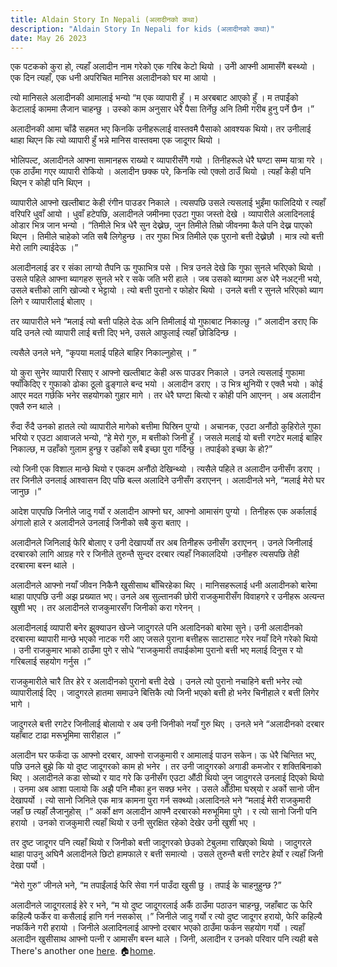 ```yaml
---
title: Aldain Story In Nepali (अलादीनको कथा)
description: "Aldain Story In Nepali for kids (अलादीनको कथा)"
date: May 26 2023
---
```



एक पटकको कुरा हो, त्यहाँ अलादीन नाम गरेको एक गरिब केटो थियो । उनीे आफ्नी आमासँगै बस्थ्यो । एक दिन त्यहाँ, एक धनी अपरिचित मानिस अलादीनको घर मा आयो ।

त्यो मानिसले अलादीनकी आमालाई भन्यो “म एक व्यापारी हुँ । म अरबबाट आएको हुँ । म तपाईंको केटालाई काममा लैजान चाहन्छु । उस्को काम अनुसार धेरै पैसा तिर्नेछु अनि तिमी गरीब हुनु पर्ने छैन ।”

अलादीनकी आमा चाँडै सहमत भए किनकि उनीहरूलाई वास्तवमै पैसाको आवश्यक थियो। तर उनीलाई थाहा थिएन कि त्यो व्यापारी हुँ भन्ने मानिस वास्तवमा एक जादूगर थियो ।

भोलिपल्ट, अलादीनले आफ्ना सामानहरू राख्यो र व्यापारीसँगै गयो । तिनीहरूले धेरै घण्टा सम्म यात्रा गरे । एक ठाउँमा गएर व्यापारी रोकियो । अलादीन छक्क परे, किनकि त्यो एक्लो ठाउँ थियो । त्यहाँ केही पनि थिएन र कोही पनि थिएन ।

व्यापारीले आफ्नो खल्तीबाट केही रंगीन पाउडर निकाले । त्यसपछि उसले त्यसलाई भुइँमा फालिदियो र त्यहाँ वरिपरि धुवाँ आयो । धुवाँ हटेपछि, अलादीनले जमीनमा एउटा गुफा जस्तो देखे । व्यापारीले अलादिनलाई ओडार भित्र जान भन्यो । “तिमीले भित्र धेरै सुन देख्नेछ, जुन तिमीले तिम्रो जीवनमा कैले पनि देख्न पाएको थिएन । तिमीले चाहेको जति सबै लिगेहुन्छ । तर गुफा भित्र तिमीले एक पुरानो बत्ती देख्नेछौ । मात्र त्यो बत्ती मेरो लागि ल्याईदेऊ ।”

अलादीनलाई डर र संका लाग्यो तैपनि ऊ गुफाभित्र पसे । भित्र उनले देखे कि गुफा सुनले भरिएको थियो । उसले पहिले आफ्ना ब्यागहरु सुनले भरे र सके जति भरी हाले । जब उसको ब्यागमा अरु धेरै नअट्नी भयो, उसले बत्तीको लागि खोज्यो र भेट्टायो । त्यो बत्ती पुरानो र फोहोर थियो । उनले बत्ती र सुनले भरिएको ब्याग लिगे र व्यापारीलाई बोलाए ।

तर व्यापारीले भने “मलाई त्यो बत्ती पहिले देऊ अनि तिमीलाई यो गुफाबाट निकाल्छु ।” अलादीन डराए कि यदि उनले त्यो व्यापारी लाई बत्ती दिए भने, उसले आफुलाई त्यहाँ छोडिदिन्छ ।

त्यसैले उनले भने, “कृपया मलाई पहिले बाहिर निकाल्नुहोस् । ”

यो कुरा सुनेर व्यापारी रिसाए र आफ्नो खल्तीबाट केही अरू पाउडर निकाले । उनले त्यसलाई गुफामा फ्याँकिदिए र गुफाको ढोका ठूलो ढुङ्गाले बन्द भयो । अलादीन डराए । उ भित्र थुनियोे र एक्लै भयो । कोई आएर मदत गर्छकि भनेर सहयोगको गुहार मागे । तर धेरै घण्टा बित्यो र कोही पनि आएनन् । अब अलादीन एक्लै रुन थाले ।

रुँदा रुँदै उनको हातले त्यो व्यापारीले मागेको बत्तीमा घिस्रिन पुग्यो । अचानक, एउटा अनौंठो कुहिरोले गुफा भरियो र एउटा आवाजले भन्यो, “हे मेरो गुरु, म बत्तीको जिनी हुँ । जसले मलाई यो बत्ती रगटेर मलाई बाहिर निकाल्छ, म उहाँको गुलाम हुन्छु र उहाँको सबै इच्छा पुरा गर्दिन्छु । तपाईको इच्छा के हो?”

त्यो जिनी एक विशाल मान्छे थियो र एकदम अनौंठो देखिन्थ्यो । त्यसैले पहिले त अलादीन उनीसँग डराए । तर जिनीले उनलाई आश्वासन दिए पछि बल्ल अलादिने उनीसँग डराएनन् ।
अलादीनले भने, “मलाई मेरो घर जानुछ ।”

आदेश पाएपछि जिनीले जादु गर्यो र अलादीन आफ्नो घर, आफ्नो आमासंग पुग्यो । तिनीहरू एक अर्कालाई अंगालो हाले र अलादीनले उनलाई जिनीको सबै कुरा बताए ।

अलादीनले जिनिलाई फेरि बोलाए र उनी देखापर्यो तर अब तिनीहरू उनीसँग डराएनन् । उनले जिनीलाई दरबारको लागि आग्रह गरे र जिनीले तुरुन्तै सुन्दर दरबार त्यहाँ निकालदियो ।उनीहरु त्यसपछि तेही दरबारमा बस्न थाले ।

अलादीनले आफ्नो नयाँ जीवन निकैनै खुसीसाथ बाँचिरहेका थिए । मानिसहरूलाई धनी अलादीनको बारेमा थाहा पाएपछि उनी अझ प्रख्यात भए। उनले अब सुल्तानकी छोरी राजकुमारीसँग विवाहगरे र उनीहरू अत्यन्त खुशी भए । तर अलादीनले राजकुमारसँग जिनीको करा गरेनन् ।

अलादीनलाई व्यापारी बनेर झुक्याउन खेज्ने जादुगरले पनि अलादिनको बारेमा सुने। उनी अलादीनको दरबारमा ब्यापारी मान्छे भएको नाटक गरी आए जसले पुराना बत्तीहरू साटासाट गरेर नयाँ दिने गरेको थियो । उनी राजकुमार भाको ठाउँमा पुगे र सोधे “राजकुमारी तपाईकोमा पुरानो बत्ती भए मलाई दिनुस र यो गरिबलाई सहयोग गर्नुस ।”

राजकुमारीले चारै तिर हेरे र अलादीनको पुरानो बत्ती देखे । उनले त्यो पुरानो नचाहिने बत्ती भनेर त्यो व्यापारीलाई दिए । जादुगरले हातमा समाउने बित्तिकै त्यो जिनी भएको बत्ती हो भनेर चिनीहाले र बत्ती लिगेर भागे ।

जादुगरले बत्ती रगटेर जिनीलाई बोलायो र अब उनी जिनीको नयाँ गुरु थिए । उनले भने “अलादीनको दरबार यहाँबाट टाढा मरूभूमिमा सारीहाल ।”

अलादीन घर फर्कंदा ऊ आफ्नो दरबार, आफ्नो राजकुमारी र आमालाई पाउन सकेन। ऊ धेरै चिन्तित भए, पछि उनले बुझे कि यो दुष्ट जादूगरको काम हो भनेर । तर उनी जादुगरको अगाडी कमजोर र शक्तिबिनाको थिए । अलादीनले कडा सोच्यो र याद गरे कि उनीसँग एउटा औंठी थियो जुन जादुगरले उनलाई दिएको थियो । उनमा अब आशा पलायो कि अझै पनि मौका हुन सक्छ भनेर । उसले औँठीमा घस्र्यो र अर्को सानो जीन देखापर्यो । त्यो सानो जिनिले एक मात्र कामना पुरा गर्न सक्थ्यो।अलादिनले भने “मलाई मेरी राजकुमारी जहाँ छ त्यहाँ लैजानुहोस् ।”
अर्को क्षण अलादीन आफ्नै दरबारको मरुभूमिमा पुगे । र त्यो सानो जिनी पनि हरायो । उनको राजकुमारी त्यहाँ थियो र उनी सुरक्षित रहेको देखेर उनी खुशी भए ।

तर दुष्ट जादूगर पनि त्यहाँ थियो र जिनीको बत्ती जादूगरको छेउको टेबुलमा राखिएको थियो । जादुगरले थाहा पाउनु अघिनै अलादीनले छिटो हामफाले र बत्ती समात्यो । उसले तुरुन्तै बत्ती
रगटेर हेर्यो र त्यहाँ जिनी देखा पर्यो ।

“मेरो गुरु” जीनले भने, “म तपाईंलाई फेरि सेवा गर्न पाउँदा खुसी छु । तपाई के चाहनुहुन्छ ?”

अलादीनले जादूगरलाई हेरे र भने, “म यो दुष्ट जादूगरलाई अर्कै ठाउँमा पठाउन चाहन्छु, जहाँबाट ऊ फेरि कहिल्यै फर्केर वा कसैलाई हानि गर्न नसकोस् ।”
जिनीले जादु गर्यो र त्यो दुष्ट जादूगर हरायो, फेरि कहिल्यै नफर्किने गरी हरायो ।
जिनीले अलादिनलाई आफ्नो दरबार भएको ठाउँमा फर्कन सहयोग गर्यो । त्यहाँ अलादीन खुसीसाथ आफ्नो पत्नी र आमासँग बस्न थाले । जिनी, अलादीन र उनको परिवार पनि त्यही बसे 
 There's another one [here](/posts/example-post).
🏠[home](/).
